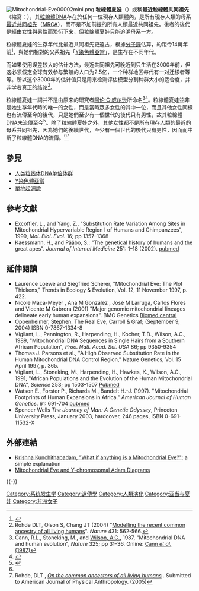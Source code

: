 [[File:Mitochondrial-Eve00002mini.png|frame]]
'''粒線體夏娃'''（{{lang-en|Mitochondrial Eve}}）或稱'''最近粒線體共同祖先'''（縮寫：{{lang|en|mt-mrca}}），其[[粒線體DNA|粒線體DNA]]存在於任何一位現存人類體內，是所有現存人類的母系[[最近共同祖先|最近共同祖先]]（[[最近共同祖先_(生物)|MRCA]]），而不是不加前提的所有人類最近共同祖先。後者的後代是經由女性與男性而繁衍下來，但粒線體夏娃只能追溯母系一方。

粒線體夏娃的生存年代比最近共同祖先更遠古，根據[[分子鐘|分子鐘]]估算，約距今14萬年前<ref name="Ancestors_Tale">{{cite book en| first = Richard| last = Dawkins| authorlink = Richard Dawkins| title = [[The_Ancestor's_Tale|The Ancestor's Tale, A Pilgrimage to the Dawn of Life]]| publisher = Houghton Mifflin Company| location = Boston| year = 2004| id = ISBN 0-618-00583-8 }}</ref>，與她們相對的父系祖先「[[Y染色體亞當|Y染色體亞當]]」，是生存在不同年代。

而如果使用误差较大的估计方法，最近共同祖先可晚近到只生活在3000年前，但这必须假定全球有效参与繁殖的人口为2.5亿，一个种群地区每代有一对迁移者等等。所以这个3000年的估计值只是用来检测评估模型分割种群大小的适合度，并非学者真正的结论<ref name="jt_chang_2004">Rohde DLT, Olson S, Chang JT (2004) "[http://www.ncbi.nlm.nih.gov/entrez/query.fcgi?cmd=Retrieve&db=pubmed&dopt=Abstract&list_uids=15457259 Modelling the recent common ancestry of all living humans]". ''Nature'' 431: 562-566.</ref>。
 
粒線體夏娃一詞并不是由原来的研究者[[阿伦·C·威尔逊|阿伦·C·威尔逊]]所命名<ref name="cann_1987">Cann, R.L., Stoneking, M., and [[Allan_Wilson|Wilson, A.C.]], 1987, "Mitochondrial DNA and human evolution", ''Nature'' 325; pp 31–36. Online: [http://dx.doi.org/10.1038/325031a0 Cann ''et al.'' (1987)]</ref><ref>{{Cite book|title=Darwinian Detectives: Revealing the Natural History of Genes and Genomes|url=https://archive.org/details/darwiniandetecti00john|last=Johnson|first=|publisher=Oxford University Press, Inc|year=2007|isbn=9780195306750|location=New York|pages=[https://archive.org/details/darwiniandetecti00john/page/n112 92]}}</ref>。粒線體夏娃並非是她生存年代時的唯一的女性，而是當時眾多女性的其中一位，而且其他女性同樣也有流傳至今的後代，只是她們至少有一個世代的後代只有男性，故其粒線體DNA未流傳至今<ref name="River_Out_of_Eden">{{cite book en| first = Richard | last = Dawkins | authorlink = Richard Dawkins | title = [[River_Out_of_Eden|River Out of Eden]] | publisher = Basic Books | location = New York | year = 1995 | id = ISBN 0-465-06990-8 }}</ref>。除了粒線體夏娃之外，其他女性都不是所有現存人類的最近的母系共同祖先，因為她們的後續世代，至少有一個世代的後代只有男性，因而而中斷了粒線體DNA的流傳。<ref name="Ancestors_Tale"/><ref name="jt_chang_2005">Rohde, DLT , ''[http://tedlab.mit.edu/~dr/Papers/Rohde-MRCA-two.pdf On the common ancestors of all living humans] {{Wayback|url=http://tedlab.mit.edu/~dr/Papers/Rohde-MRCA-two.pdf |date=20150122110439 }}''. Submitted to American Journal of Physical Anthropology. (2005)</ref>

==參見==
* [[人类粒线体DNA单倍体群|人类粒线体DNA单倍体群]]
* [[Y染色體亞當|Y染色體亞當]]
* [[單地起源說|單地起源說]]

== 參考文獻 ==
{{reflist}}
{{refbegin}}
*Excoffier, L., and Yang, Z., "Substitution Rate Variation Among Sites in Mitochondrial Hypervariable Region I of Humans and Chimpanzees", 1999, ''Mol. Biol. Evol.'' 16; pp 1357–1368
* Kaessmann, H., and Pääbo, S.: "The genetical history of humans and the great apes". ''Journal of Internal Medicine'' 251: 1–18 (2002). [http://www.ncbi.nlm.nih.gov/entrez/query.fcgi?cmd=Retrieve&db=PubMed&list_uids=11851860&dopt=Abstract pubmed]

==延伸閱讀==
* Laurence Loewe and Siegfried Scherer, "Mitochondrial Eve: The Plot Thickens," Trends in Ecology & Evolution, Vol. 12, 11 November 1997, p. 422.
* Nicole Maca-Meyer , Ana M González , José M Larruga, Carlos Flores  and Vicente M Cabrera (2001) "Major genomic mitochondrial lineages delineate early human expansions".  BMC Genetics [http://www.biomedcentral.com/1471-2156/2/13 Biomed central]
*Oppenheimer, Stephen. The Real Eve, Carroll & Graf; (September 9, 2004)  ISBN 0-7867-1334-8
*Vigilant, L., Pennington, R., Harpending, H., Kocher, T.D., Wilson, A.C., 1989, "Mitochondrial DNA Sequences in Single Hairs from a Southern African Population", ''Proc. Natl. Acad. Sci. USA'' 86; pp 9350-9354
* Thomas J. Parsons et al., "A High Observed Substitution Rate in the Human Mitochondrial DNA Control Region," Nature Genetics, Vol. 15 April 1997, p. 365. 	 
*Vigilant, L., Stoneking, M., Harpending, H., Hawkes, K., Wilson, A.C., 1991, "African Populations and the Evolution of the Human Mitochondrial DNA", ''Science'' 253; pp 1503–1507 [http://www.ncbi.nlm.nih.gov/entrez/query.fcgi?cmd=Retrieve&db=PubMed&list_uids=1840702&dopt=Citation Pubmed]
* Watson E., Forster P., Richards M., Bandelt H.-J. (1997). "Mitochondrial Footprints of Human Expansions in Africa." ''American Journal of Human Genetics''. 61: 691-704 [http://www.ncbi.nlm.nih.gov/entrez/query.fcgi?cmd=Retrieve&db=PubMed&list_uids=9326335&dopt=Citation pubmed]
* Spencer Wells <cite>''The Journey of Man: A Genetic Odyssey''</cite>, Princeton University Press, January 2003, hardcover, 246 pages, ISBN 0-691-11532-X
{{refend}}

== 外部連結 ==
* [http://www.talkorigins.org/faqs/homs/mitoeve.html Krishna Kunchithapadam, "What if anything is a Mitochondrial Eve?"]: a simple explanation
* [https://web.archive.org/web/20140921071442/http://www.chartsgraphsdiagrams.com/evolution/mitochondrial-eve.html Mitochondrial Eve and Y-chromosomal Adam Diagrams]

{{-}}
{{MtDNA}}

[[Category:系统发生学|Category:系统发生学]]
[[Category:遺傳學|Category:遺傳學]]
[[Category:人類演化|Category:人類演化]]
[[Category:亚当与夏娃|Category:亚当与夏娃]]
[[Category:非洲女子|Category:非洲女子]]